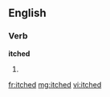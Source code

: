 ==English==

===Verb===
'''itched'''

# {{past of|[[itch]]}}

[[fr:itched]]
[[mg:itched]]
[[vi:itched]]